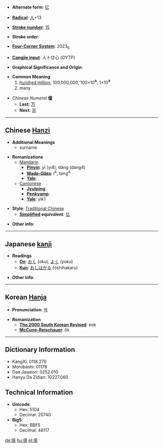 * '''Alternate form''': [[亿]]

* '''[[Wiktionary:Chinese radical index| Radical]]''': [[Wiktionary:Chinese radical index 人|人]]+13

* '''[[Wiktionary:Chinese total strokes index|Stroke number]]''': [[Wiktionary:Chinese total strokes index 15|15]]

* '''Stroke order''': 

* '''[[Wiktionary:Chinese four corner index|Four-Corner System]]''': 2023<sub>6</sub>

* '''[[Wiktionary:Chinese Cangjie index|Cangjie input]]''': 人卜廿心 (OYTP)

* '''Graphical Significance and Origin''': 

* '''Common Meaning'''
*#[[hundred million]], 100,000,000, 100×10<big>⁶</big>, 1×10<big>⁸</big>
*# many

*''Chinese Numeral'' '''億'''
**'''Last:''' [[万]]
**'''Next:''' [[兆]]

----

== Chinese [[Hanzi]] ==

*'''Additional Meanings'''
**surname

* '''Romanizations'''
**[[Mandarin]]
***'''[[Pinyin]]''': yì (yi4), dàng (dang4)
***'''[[Wade-Giles]]''': i<sup>4</sup>, tang<sup>4</sup>
***'''[[Yale]]''': 
**[[Cantonese]]
***'''[[Jyutping]]''':
***'''[[Penkyamp]]''': 
***'''[[Yale]]''': yik1

* '''Style''': [[Traditional Chinese]] 
** '''[[Simplified Chinese|Simplified]] equivalent''': [[亿]]

* '''Other info''': 

----

== Japanese [[kanji]] ==

* '''Readings'''
** '''[[On]]''': [[おく]] (oku), [[よく]] (yoku)
** '''[[Kun]]''': [[おしはかる]] (oshihakaru)

* '''Other info''':  

----

== Korean [[Hanja]] ==

* '''Pronunciation''': [[억]]

* '''Romanization'''
** '''[[The 2000 South Korean Revised Romanization|The 2000 South Korean Revised]]''': eok
** '''[[McCune-Reischauer]]''': ŏk

----

== Dictionary Information ==

* KangXi: 0118.270
* Morobashi: 01178
* Dae Jaweon: 0252.010
* Hanyu Da Zidian: 10227.060

== Technical Information ==

* '''Unicode''':
** Hex: 5104
** Decimal: 20740
* '''Big5''':
** Hex: BBF5
** Decimal: 48117

[[de:億]]
[[hu:億]]
[[pl:億]]